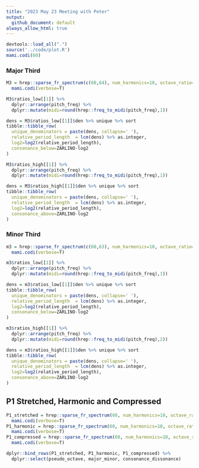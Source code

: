 ```yaml
---
title: "2023 May 23 Meeting with Peter"
output:
  github_document: default
always_allow_html: true
---
```


```r
devtools::load_all(".")
source('../code/plot.R')
mami.codi(60)
```

### Major Third

```r
M3 = hrep::sparse_fr_spectrum(c(60,64), num_harmonics=10, octave_ratio=2.1) %>%
  mami.codi(verbose=T)
```

```r
M3$ratios_low[[1]] %>% 
  dplyr::arrange(pitch_freq) %>% 
  dplyr::mutate(midi=round(hrep::freq_to_midi(pitch_freq),1))
```

```r
dens = M3$ratios_low[[1]]$den %>% unique %>% sort
tibble::tibble_row(
  unique_denominators = paste(dens, collapse=' '),
  relative_period_length  = lcm(dens) %>% as.integer,
  log2=log2(relative_period_length),
  consonance_below=ZARLINO-log2
)
```

```r
M3$ratios_high[[1]] %>%
  dplyr::arrange(pitch_freq) %>% 
  dplyr::mutate(midi=round(hrep::freq_to_midi(pitch_freq),1))
```

```r
dens = M3$ratios_high[[1]]$den %>% unique %>% sort
tibble::tibble_row(
  unique_denominators = paste(dens, collapse=' '),
  relative_period_length  = lcm(dens) %>% as.integer,
  log2=log2(relative_period_length),
  consonance_above=ZARLINO-log2
)
```

### Minor Third 

```r
m3 = hrep::sparse_fr_spectrum(c(60,63), num_harmonics=10, octave_ratio=2.1) %>%
  mami.codi(verbose=T)
```

```r
m3$ratios_low[[1]] %>%
  dplyr::arrange(pitch_freq) %>% 
  dplyr::mutate(midi=round(hrep::freq_to_midi(pitch_freq),1))
```

```r
dens = m3$ratios_low[[1]]$den %>% unique %>% sort
tibble::tibble_row(
  unique_denominators = paste(dens, collapse=' '),
  relative_period_length  = lcm(dens) %>% as.integer,
  log2=log2(relative_period_length),
  consonance_below=ZARLINO-log2
)
```

```r
m3$ratios_high[[1]] %>%
  dplyr::arrange(pitch_freq) %>% 
  dplyr::mutate(midi=round(hrep::freq_to_midi(pitch_freq),2))
```

```r
dens = m3$ratios_high[[1]]$den %>% unique %>% sort
tibble::tibble_row(
  unique_denominators = paste(dens, collapse=' '),
  relative_period_length  = lcm(dens) %>% as.integer,
  log2=log2(relative_period_length),
  consonance_above=ZARLINO-log2
)
```

## P1 Stretched, Harmonic and Compressed

```r
P1_stretched = hrep::sparse_fr_spectrum(60, num_harmonics=10, octave_ratio=2.1) %>%
  mami.codi(verbose=T)
P1_harmonic = hrep::sparse_fr_spectrum(60, num_harmonics=10, octave_ratio=2.0) %>%
  mami.codi(verbose=T)
P1_compressed = hrep::sparse_fr_spectrum(60, num_harmonics=10, octave_ratio=1.9) %>%
  mami.codi(verbose=T)
```

```r
dplyr::bind_rows(P1_stretched, P1_harmonic, P1_compressed) %>%
  dplyr::select(pseudo_octave, major_minor, consonance_dissonance)
```
